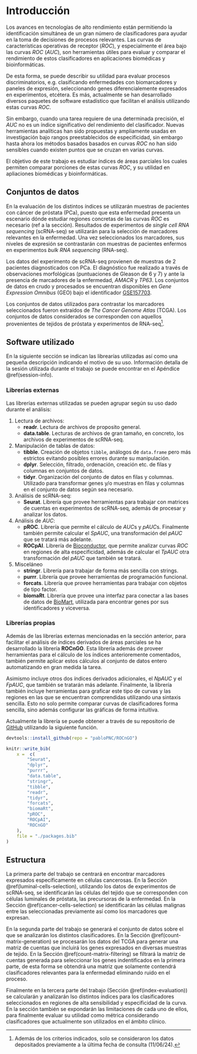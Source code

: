 # Introducción {-}

Los avances en tecnologías de alto rendimiento están permitiendo la identificación simultánea de un gran número de clasificadores para ayudar en la toma de decisiones de procesos relevantes. Las curvas de características operativas de receptor ($ROC$), y especialmente el área bajo las curvas $ROC$ ($AUC$), son herramientas útiles para evaluar y comparar el rendimiento de estos clasificadores en aplicaciones biomédicas y bioinformáticas.

De esta forma, se puede describir su utilidad para evaluar procesos discriminatorios, e.g. clasificando enfermedades con biomarcadores y paneles de expresión, seleccionando genes diferencialemente expresados en experimentos, etcétera. Es más, actualmente se han desarrollado diversos paquetes de software estadístico que facilitan el análisis utilizando estas curvas $ROC$.

Sin embargo, cuando una tarea requiere de una determinada precisión, el $AUC$ no es un índice significativo del rendimiento del clasificador. Nuevas herramientas analíticas han sido propuestas y ampliamente usadas en investigación bajo rangos preestablecidos de especificidad, sin embargo hasta ahora los métodos basados basados en curvas $ROC$ no han sido sensibles cuando existen puntos que se cruzan en varias curvas.

El objetivo de este trabajo es estudiar índices de áreas parciales los cuales permiten comparar porciones de estas curvas $ROC$, y su utilidad en apliaciones biomédicas y bioinformáticas.

## Conjuntos de datos {-}

En la evaluación de los distintos índices se utilizarán muestras de pacientes con cáncer de próstata (PCa), puesto que esta enfermedad presenta un escenario dónde estudiar regiones concretas de las curvas $ROC$ es necesario (ref a la sección). Resultados de experimentos de *single cell RNA sequencing* (scRNA-seq) se utilizarán para la selección de marcadores relevantes en la enfermedad. Una vez seleccionados los marcadores, sus niveles de expresión se contrastarán con muestras de pacientes enfermos en experimentos *bulk RNA sequencing* (RNA-seq).

Los datos del experimento de scRNA-seq provienen de muestras de 2 pacientes diagnosticados con PCa. El diagnóstico fue realizado a través de observaciones morfológicas (puntuaciones de Gleason de 6 y 7) y ante la presencia de marcadores de la enfermedad, *AMACR* y *TP63*. Los conjuntos de datos en crudo y procesados se encuentran disponibles en *Gene Expression Omnibus* (GEO) bajo el identificador [GSE157703](https://www.ncbi.nlm.nih.gov/geo/query/acc.cgi?acc=GSE157703).

Los conjuntos de datos utilizados para contrastar los marcadores seleccionados fueron extraídos de *The Cancer Genome Atlas* (TCGA). Los conjuntos de datos considerados se corresponden con aquellos provenientes de tejidos de próstata y experimentos de RNA-seq[^1].

## Software utilizado {-}

En la siguiente sección se indican las librearías utilizadas así como una pequeña descripción indicando el motivo de su uso. Información detalla de la sesión utilizada durante el trabajo se puede encontrar en el Apéndice \@ref(session-info).

### Librerías externas {-}

Las librerías externas utilizadas se pueden agrupar según su uso dado durante el análisis:

1. Lectura de archivos:
    + **readr**\. Lectura de archivos de proposito general.
    + **data.table**\. Lecturas de archivos de gran tamaño, en concreto, los archivos de experimentos de scRNA-seq.
1. Manipulación de tablas de datos:
    + **tibble**\. Creación de objetos `tibble`, análogos de `data.frame` pero más estrictos evitando posibles errores durante su manipulación. 
    + **dplyr**\. Selección, filtrado, ordenación, creación etc. de filas y columnas en conjuntos de datos.
    + **tidyr**\. Organización del conjunto de datos en filas y columnas. Utilizado para transformar genes y/o muestras en filas y columnas en el conjunto de datos según sea necesario.
1. Análisis de scRNA-seq:
    + **Seurat**\. Librería que provee herramientas para trabajar con matrices de cuentas en experimentos de scRNA-seq, además de procesar y analizar los datos.
1. Análisis de $AUC$:
    + **pROC**\. Librería que permite el cálculo de $AUC$s y $pAUC$s. Finalmente también permite calcular el $SpAUC$, una transformación del $pAUC$ que se tratará más adelante.
    + **ROCpAI**\. Librería de [Bioconductor](https://bioconductor.org/), que permite analizar curvas $ROC$ en regiones de alta especificidad, además de calcular el $TpAUC$ otra transformación del $pAUC$ que también se tratará.
1. Misceláneo
    + **stringr**\. Librería para trabajar de forma más sencilla con strings.
    + **purrr**\. Librería que provee herramientas de programación funcional.
    + **forcats**\. Librería que provee herramientas para trabajar con objetos de tipo factor.
    + **biomaRt**\. Librería que provee una interfaz para conectar a las bases de datos de [BioMart](https://www.ensembl.org/info/data/biomart/index.html), utilizada para encontrar genes por sus identificadores y viceversa.

### Librerías propias {-}

Además de las librerías externas mencionadas en la sección anterior, para facilitar el análisis de índices derivados de áreas parciales se ha desarrollado la librería **ROCnGO**. Esta librería además de proveer herramientas para el cálculo de los índices anterioremente comentados, también permite aplicar estos cálculos al conjunto de datos entero automatizando en gran medida la tarea.

Asimismo incluye otros dos índices derivados adicionales, el $NpAUC$ y el $FpAUC$, que también se tratarán más adelante. Finalmente, la librería también incluye herramientas para graficar este tipo de curvas y las regiones en las que se encuentran comprendidas utilizando una sintaxis sencilla. Esto no solo permite comparar curvas de clasificadores forma sencilla, sino además configurar las gráficas de forma intuitiva.

Actualmente la librería se puede obtener a través de su repositorio de [GitHub](https://github.com/pabloPNC/ROCnGO) utilizando la siguiente función.

```r
devtools::install_github(repo = "pabloPNC/ROCnGO")
```

```r
knitr::write_bib(
    x =  c(
        "Seurat",
        "dplyr",
        "purrr",
        "data.table",
        "stringr",
        "tibble",
        "readr",
        "tidyr",
        "forcats",
        "biomaRt",
        "pROC",
        "ROCpAI",
        "ROCnGO"
    ),
    file = "./packages.bib"
)
```

## Estructura {-}

La primera parte del trabajo se centrará en encontrar marcadores expresados específicamente en células cancerosas. En la Sección \@ref(luminal-cells-selection), utilizando los datos de experimentos de scRNA-seq, se identificarán las células del tejido que se corresponden con células luminales de próstata, las precursoras de la enfermedad. En la Sección \@ref(cancer-cells-selection) se identificarán las células malignas entre las seleccionadas previamente así como los marcadores que expresan.

En la segunda parte del trabajo se generará el conjunto de datos sobre el que se analizarán los distintos clasificadores. En la Sección \@ref(count-matrix-generation) se procesarán los datos del TCGA para generar una matriz de cuentas que incluirá los genes expresados en diversas muestras de tejido. En la Sección \@ref(count-matrix-filtering) se filtrará la matriz de cuentas generada para seleccionar los genes indentificados en la primera parte, de esta forma se obtendrá una matriz que solamente contendrá clasificadores relevantes para la enfermedad eliminando ruido en el proceso.

Finalmente en la tercera parte del trabajo (Sección \@ref(index-evaluation)) se calcularán y analizarán lso distintos índices para los clasificadores seleccionados en regiones de alta sensibilidad y especificidad de la curva. En la sección también se expondarán las limitaciones de cada uno de ellos, para finalmente evaluar su utilidad como métrica considerando clasificadores que actualmente son utilizados en el ámbito clínico.


[^1]: Además de los criterios indicados, solo se consideraron los datos depositados previamente a la última fecha de consulta (11/06/24).
